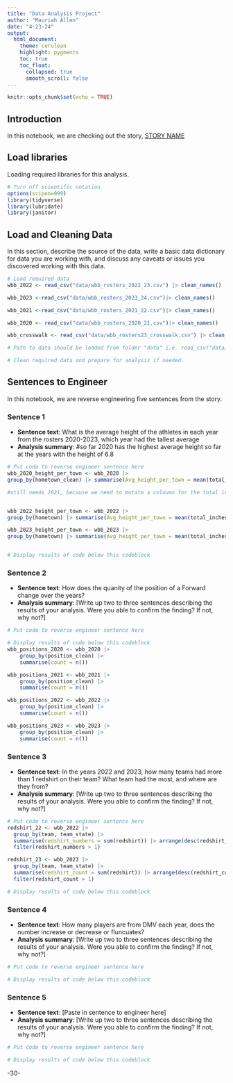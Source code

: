 ```yaml
---
title: "Data Analysis Project"
author: "Mauriah Allen"
date: "4-23-24"
output:
  html_document:
    theme: cerulean
    highlight: pygments
    toc: true
    toc_float:
      collapsed: true
      smooth_scroll: false
---
```


```r
knitr::opts_chunk$set(echo = TRUE)
```

## Introduction

In this notebook, we are checking out the story, [STORY NAME](STORY%20URL)

## Load libraries

Loading required libraries for this analysis.

```r
# Turn off scientific notation
options(scipen=999)
library(tidyverse)
library(lubridate)
library(janitor)
```

## Load and Cleaning Data

In this section, describe the source of the data, write a basic data dictionary for data you are working with, and discuss any caveats or issues you discovered working with this data.

```r
# Load required data
wbb_2022 <- read_csv("data/wbb_rosters_2022_23.csv") |> clean_names() 

wbb_2023 <-read_csv("data/wbb_rosters_2023_24.csv")|> clean_names() 

wbb_2021 <-read_csv("data/wbb_rosters_2021_22.csv")|> clean_names()

wbb_2020 <- read_csv("data/wbb_rosters_2020_21.csv")|> clean_names()

wbb_crosswalk <- read_csv("data/wbb_rosters23_crosswalk.csv") |> clean_names()

# Path to data should be loaded from folder "data" i.e. read_csv("data/name_of_data.csv")

# Clean required data and prepare for analysis if needed. 


```

## Sentences to Engineer

In this notebook, we are reverse engineering five sentences from the story.

### Sentence 1

-   **Sentence text**: What is the average height of the athletes in each year from the rosters 2020-2023, which year had the tallest average
-   **Analysis summary**: #so far 2020 has the highest average height so far at the years with the height of 6.8

```r
# Put code to reverse engineer sentence here
wbb_2020_height_per_town <- wbb_2020 |> 
group_by(hometown_clean) |> summarise(Avg_height_per_town = mean(total_inches)) |> arrange(desc(Avg_height_per_town)) |> mutate(feet = Avg_height_per_town/12)

#still needs 2021, because we need to mutate a coloumn for the total inches. 


wbb_2022_height_per_town <- wbb_2022 |> 
group_by(hometown) |> summarise(Avg_height_per_town = mean(total_inches)) |> arrange(desc(Avg_height_per_town)) |> mutate(feet = Avg_height_per_town/12)

wbb_2023_height_per_town <- wbb_2023 |> 
group_by(hometown) |> summarise(Avg_height_per_town = mean(total_inches)) |> arrange(desc(Avg_height_per_town)) |> mutate(feet = Avg_height_per_town/12)


# Display results of code below this codeblock

```

### Sentence 2

-   **Sentence text**: How does the quanity of the position of a Forward change over the years?
-   **Analysis summary**: [Write up two to three sentences describing the results of your analysis. Were you able to confirm the finding? If not, why not?]

```r
# Put code to reverse engineer sentence here

# Display results of code below this codeblock
wbb_positions_2020 <- wbb_2020 |> 
    group_by(position_clean) |> 
    summarise(count = n())

wbb_positions_2021 <- wbb_2021 |> 
    group_by(position_clean) |> 
    summarise(count = n())

wbb_positions_2022 <- wbb_2022 |> 
    group_by(position_clean) |> 
    summarise(count = n())

wbb_positions_2023 <- wbb_2023 |> 
    group_by(position_clean) |> 
    summarise(count = n())

```

### Sentence 3

-   **Sentence text**: In the years 2022 and 2023, how many teams had more than 1 redshirt on their team? What team had the most, and where are they from?
-   **Analysis summary**: [Write up two to three sentences describing the results of your analysis. Were you able to confirm the finding? If not, why not?]

```r
# Put code to reverse engineer sentence here
redshirt_22 <- wbb_2022 |>
  group_by(team, team_state) |> 
  summarise(redshirt_numbers = sum(redshirt)) |> arrange(desc(redshirt_numbers)) |> 
  filter(redshirt_numbers > 1) 

redshirt_23 <- wbb_2023 |>
  group_by(team, team_state) |> 
  summarise(redshirt_count = sum(redshirt)) |> arrange(desc(redshirt_count)) |> 
  filter(redshirt_count > 1)

# Display results of code below this codeblock

```

### Sentence 4

-   **Sentence text**: How many players are from DMV each year, does the number increase or decrease or fluncuates?
-   **Analysis summary**: [Write up two to three sentences describing the results of your analysis. Were you able to confirm the finding? If not, why not?]

```r
# Put code to reverse engineer sentence here

# Display results of code below this codeblock

```

### Sentence 5

-   **Sentence text**: [Paste in sentence to engineer here]
-   **Analysis summary**: [Write up two to three sentences describing the results of your analysis. Were you able to confirm the finding? If not, why not?]

```r
# Put code to reverse engineer sentence here

# Display results of code below this codeblock

```

-30-

